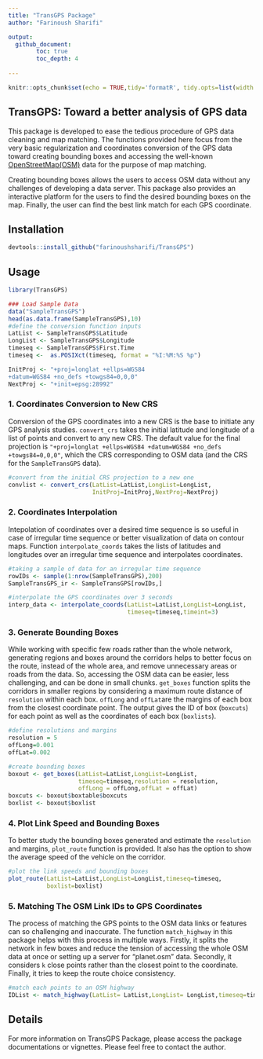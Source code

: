 ```yaml
---
title: "TransGPS Package"
author: "Farinoush Sharifi"

output: 
  github_document:
        toc: true
        toc_depth: 4
  
---
```


```r
knitr::opts_chunk$set(echo = TRUE,tidy='formatR', tidy.opts=list(width.cutoff = 70))
```

## TransGPS: Toward a better analysis of GPS data

This package is developed to ease the tedious procedure of GPS data cleaning and map matching. The functions provided here focus from the very basic regularization and coordinates conversion of the GPS data toward creating bounding boxes and accessing the well-known [OpenStreetMap(OSM)](https://www.openstreetmap.org) data for the purpose of map matching. 

Creating bounding boxes allows the users to access OSM data without any challenges of developing a data server. This package also provides an interactive platform for the users to find the desired bounding boxes on the map. Finally, the user can find the best link match for each GPS coordinate.

## Installation

```r
devtools::install_github("farinoushsharifi/TransGPS")
```

## Usage

```r
library(TransGPS)
```

```r

### Load Sample Data
data("SampleTransGPS")
head(as.data.frame(SampleTransGPS),10)
#define the conversion function inputs 
LatList <- SampleTransGPS$Latitude  
LongList <- SampleTransGPS$Longitude
timeseq <- SampleTransGPS$First.Time
timeseq <-  as.POSIXct(timeseq, format = "%I:%M:%S %p")

InitProj <- "+proj=longlat +ellps=WGS84 
+datum=WGS84 +no_defs +towgs84=0,0,0"
NextProj <- "+init=epsg:28992"
```

### 1. Coordinates Conversion to New CRS

Conversion of the GPS coordinates into a new CRS is the base to initiate any GPS analysis studies. `convert_crs` takes the initial latitude and longitude of a list of points and convert to any new CRS. The default value for the final projection is `"+proj=longlat +ellps=WGS84 +datum=WGS84 +no_defs +towgs84=0,0,0"`, which the CRS corresponding to OSM data (and the CRS for the `SampleTransGPS` data).

```r

#convert from the initial CRS projection to a new one
convlist <- convert_crs(LatList=LatList,LongList=LongList,
                        InitProj=InitProj,NextProj=NextProj)
```

### 2. Coordinates Interpolation

Intepolation of coordinates over a desired time sequence is so useful in case of irregular time sequence or better visualization of data on contour maps. Function `interpolate_coords` takes the lists of latitudes and longitudes over an irregular time sequence and interpolates coordinates.
```r
#taking a sample of data for an irregular time sequence
rowIDs <- sample(1:nrow(SampleTransGPS),200)
SampleTransGPS_ir <- SampleTransGPS[rowIDs,]
```

```r

#interpolate the GPS coordinates over 3 seconds
interp_data <- interpolate_coords(LatList=LatList,LongList=LongList,
                                  timeseq=timeseq,timeint=3)
```

### 3. Generate Bounding Boxes

While working with specific few roads rather than the whole network, generating regions and boxes around the corridors helps to better focus on the route, instead of the whole area, and remove unnecessary areas or roads from the data. So, accessing the OSM data can be easier, less challenging, and can be done in small chunks. `get_boxes` function splits the corridors in smaller regions by considering a maximum route distance of `resolution` within each box. `offLong` and `offLat`are the margins of each box from the closest coordinate point. The output gives the ID of box (`boxcuts`) for each point as well as the coordinates of each box (`boxlists`).

```r
#define resolutions and margins
resolution = 5
offLong=0.001
offLat=0.002
```


```r
#create bounding boxes
boxout <- get_boxes(LatList=LatList,LongList=LongList,
                    timeseq=timeseq,resolution = resolution,
                    offLong = offLong,offLat = offLat)
boxcuts <- boxout$boxtable$boxcuts
boxlist <- boxout$boxlist
```

### 4. Plot Link Speed and Bounding Boxes

To better study the bounding boxes generated and estimate the `resolution` and margins, `plot_route` function is provided. It also has the option to show the average speed of the vehicle on the corridor.

```r
#plot the link speeds and bounding boxes
plot_route(LatList=LatList,LongList=LongList,timeseq=timeseq,
           boxlist=boxlist)
```

### 5. Matching The OSM Link IDs to GPS Coordinates

The process of matching the GPS points to the OSM data links or features can so challenging and inaccurate. The function `match_highway` in this package helps with this process in multiple ways. Firstly, it splits the network in few boxes and reduce the tension of accessing the whole OSM data at once or setting up a server for "planet.osm" data. Secondly, it considers `k` close points rather than the closest point to the coordinate. Finally, it tries to keep the route choice consistency.  
```r
#match each points to an OSM highway
IDList <- match_highway(LatList= LatList,LongList= LongList,timeseq=timeseq,k=5,boxcuts = boxcuts, boxlist=boxlist)
```

## Details

For more information on TransGPS Package, please access the package documentations or vignettes. Please feel free to contact the author.
